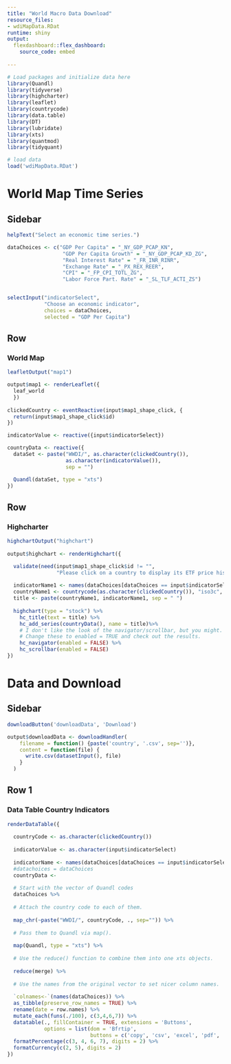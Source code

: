 ```yaml
---
title: "World Macro Data Download"
resource_files:
- wdiMapData.RDat
runtime: shiny
output:
  flexdashboard::flex_dashboard:
    source_code: embed
    
---
```


```r
# Load packages and initialize data here
library(Quandl)
library(tidyverse)
library(highcharter)
library(leaflet)
library(countrycode)
library(data.table)
library(DT)
library(lubridate)
library(xts)
library(quantmod)
library(tidyquant)

# load data
load('wdiMapData.RDat')

```


World Map Time Series {data-orientation=rows}
=====================================

Sidebar {.sidebar}
-------------------------------------
  
```r

helpText("Select an economic time series.")

dataChoices <- c("GDP Per Capita" = "_NY_GDP_PCAP_KN",
                  "GDP Per Capita Growth" = "_NY_GDP_PCAP_KD_ZG",
                  "Real Interest Rate" = "_FR_INR_RINR",
                  "Exchange Rate" = "_PX_REX_REER",
                  "CPI" = "_FP_CPI_TOTL_ZG",
                  "Labor Force Part. Rate" = "_SL_TLF_ACTI_ZS")


selectInput("indicatorSelect", 
            "Choose an economic indicator",
            choices = dataChoices,
            selected = "GDP Per Capita")

```

Row {data-height=650}
-------------------------------------

### World Map

```r

leafletOutput("map1")

output$map1 <- renderLeaflet({
  leaf_world
  })
  
clickedCountry <- eventReactive(input$map1_shape_click, {
  return(input$map1_shape_click$id)
})

indicatorValue <- reactive({input$indicatorSelect})

countryData <- reactive({
  dataSet <- paste("WWDI/", as.character(clickedCountry()), 
                   as.character(indicatorValue()), 
                   sep = "")

  Quandl(dataSet, type = "xts")
}) 
```

Row
-------------------------------------

### Highcharter 

```r

highchartOutput("highchart")
   
output$highchart <- renderHighchart({

  validate(need(input$map1_shape_click$id != "",
                "Please click on a country to display its ETF price history."))
  
  indicatorName1 <- names(dataChoices[dataChoices == input$indicatorSelect])
  countryName1 <- countrycode(as.character(clickedCountry()), "iso3c", "country.name")
  title <- paste(countryName1, indicatorName1, sep = " ")
  
  highchart(type = "stock") %>% 
    hc_title(text = title) %>%
    hc_add_series(countryData(), name = title)%>% 
    # I don't like the look of the navigator/scrollbar, but you might. 
    # Change these to enabled = TRUE and check out the results.
    hc_navigator(enabled = FALSE) %>% 
    hc_scrollbar(enabled = FALSE)
})
```

Data and Download
============================

Sidebar {.sidebar}
------------------------------

```r
downloadButton('downloadData', 'Download')

output$downloadData <- downloadHandler(
    filename = function() {paste('country', '.csv', sep='')},
    content = function(file) {
      write.csv(datasetInput(), file)
    }
  )
```


Row 1
------------------------------

### Data Table Country Indicators 


```r
renderDataTable({
    
  countryCode <- as.character(clickedCountry())
  
  indicatorValue <- as.character(input$indicatorSelect)
  
  indicatorName <- names(dataChoices[dataChoices == input$indicatorSelect])
  #datachoices = dataChoices
  countryData <- 
  
  # Start with the vector of Quandl codes
  dataChoices %>%
    
  # Attach the country code to each of them. 
    
  map_chr(~paste("WWDI/", countryCode, ., sep="")) %>% 
  
  # Pass them to Quandl via map().
    
  map(Quandl, type = "xts") %>% 
  
  # Use the reduce() function to combine them into one xts objects.
    
  reduce(merge) %>% 
    
  # Use the names from the original vector to set nicer column names.
    
  `colnames<-`(names(dataChoices)) %>% 
  as_tibble(preserve_row_names = TRUE) %>%
  rename(date = row.names) %>% 
  mutate_each(funs(./100), c(3,4,6,7)) %>% 
  datatable(., fillContainer = TRUE, extensions = 'Buttons', 
            options = list(dom = 'Bfrtip', 
                           buttons = c('copy', 'csv', 'excel', 'pdf', 'print'))) %>% 
  formatPercentage(c(3, 4, 6, 7), digits = 2) %>% 
  formatCurrency(c(2, 5), digits = 2)
})

```
